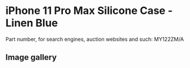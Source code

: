 # iPhone 11 Pro Max Silicone Case - Linen Blue

Part number, for search engines, auction websites and such: MY122ZM/A

## Image gallery

<div style={{ width: "768px" }}>
  <GalleryComponent
    images={[
      {
        original: "/everysource/MY122",
        thumbnail: "/everypreview/MY122",
      },
      {
        original: "/everysource/MY122_AV1",
        thumbnail: "/everypreview/MY122_AV1",
      },
      {
        original: "/everysource/MY122_AV2",
        thumbnail: "/everypreview/MY122_AV2",
      },
      {
        original: "/everysource/MY122_AV3",
        thumbnail: "/everypreview/MY122_AV3",
      },
      {
        original: "/everysource/MY122_AV4",
        thumbnail: "/everypreview/MY122_AV4",
      },
      {
        original: "/everysource/MY122_AV5",
        thumbnail: "/everypreview/MY122_AV5",
      }
    ]}
  />
</div>